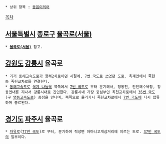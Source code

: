  * 상위 항목 : [[동음이의어]]

[[목차]]

== [[서울특별시]] [[종로구]] [[율곡로(서울)]] ==
 * '''[[율곡로(서울)]]''' 참고.

== [[강원도]] [[강릉시]] 율곡로 ==
 * 과거 [[동해고속도로]]가 왕복2차로이던 시절에, [[7번 국도]]로 쓰였던 도로. 옥계면에서 죽헌동 죽헌교차로를 연결한다.
 * [[동해고속도로]] [[옥계IC|옥계 나들목]] 북쪽에서 [[7번 국도]]로 부터 분기해서, 정동진, 안인해수욕장, 강동면내를 지나서 강릉시내로 진입한다. 강릉시내 가장 중심부인 옥천교차로에서 [[35번 국도]](구 [[영동고속도로]]) 종점을 만나며, 북쪽으로 올라가서 죽헌교차로에서 [[7번 국도]]에 다시 합류하며 종료된다.

== [[경기도]] [[파주시]] 율곡로 ==
 * [[자유로]]([[77번 국도]])로 부터, 분기하여 적성면 아마니고개삼거리에 이르는 도로. [[37번 국도]]의 일부이다.
 
